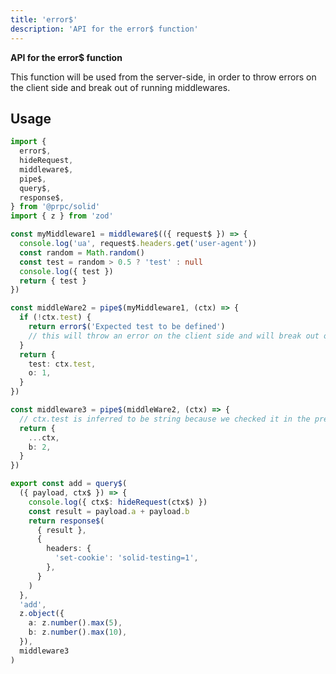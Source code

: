 ```yaml
---
title: 'error$'
description: 'API for the error$ function'
---
```


**API for the error$ function**

This function will be used from the server-side, in order to throw errors on the client side and break out of running middlewares.

## Usage

```ts
import {
  error$,
  hideRequest,
  middleware$,
  pipe$,
  query$,
  response$,
} from '@prpc/solid'
import { z } from 'zod'

const myMiddleware1 = middleware$(({ request$ }) => {
  console.log('ua', request$.headers.get('user-agent'))
  const random = Math.random()
  const test = random > 0.5 ? 'test' : null
  console.log({ test })
  return { test }
})

const middleWare2 = pipe$(myMiddleware1, (ctx) => {
  if (!ctx.test) {
    return error$('Expected test to be defined')
    // this will throw an error on the client side and will break out of the middlewares
  }
  return {
    test: ctx.test,
    o: 1,
  }
})

const middleware3 = pipe$(middleWare2, (ctx) => {
  // ctx.test is inferred to be string because we checked it in the previous middleware
  return {
    ...ctx,
    b: 2,
  }
})

export const add = query$(
  ({ payload, ctx$ }) => {
    console.log({ ctx$: hideRequest(ctx$) })
    const result = payload.a + payload.b
    return response$(
      { result },
      {
        headers: {
          'set-cookie': 'solid-testing=1',
        },
      }
    )
  },
  'add',
  z.object({
    a: z.number().max(5),
    b: z.number().max(10),
  }),
  middleware3
)
```
